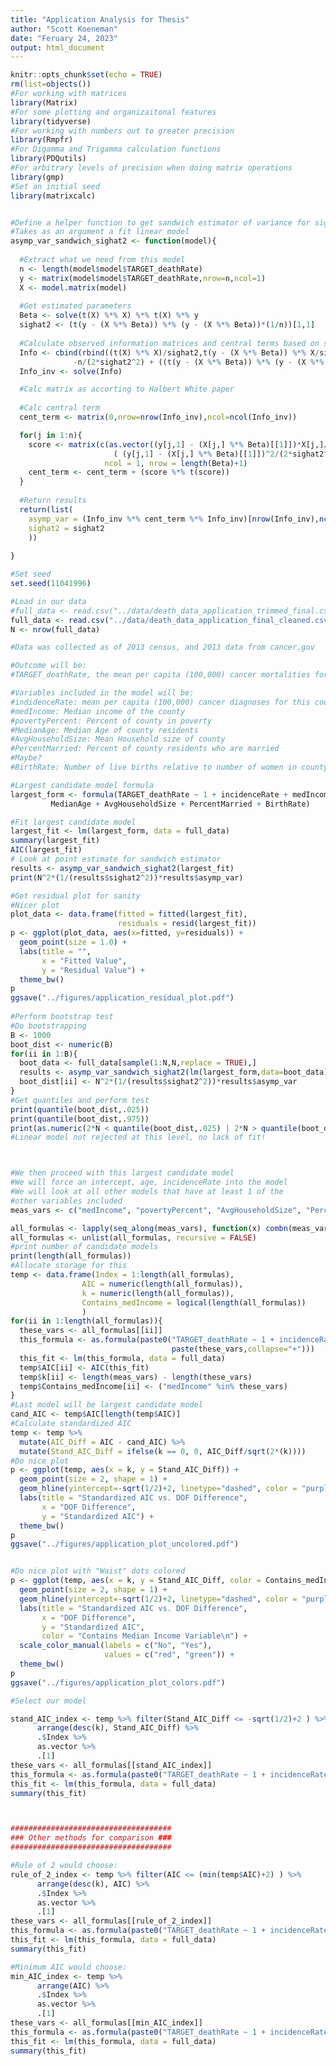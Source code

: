 ```yaml
---
title: "Application Analysis for Thesis"
author: "Scott Koeneman"
date: "Feruary 24, 2023"
output: html_document
---
```


```r
knitr::opts_chunk$set(echo = TRUE)
rm(list=objects())
#For working with matrices
library(Matrix)
#For some plotting and organizaitonal features
library(tidyverse)
#For working with numbers out to greater precision
library(Rmpfr)
#For Digamma and Trigamma calculation functions
library(PDQutils)
#For arbitrary levels of precision when doing matrix operations
library(gmp)
#Set an initial seed
library(matrixcalc)


#Define a helper function to get sandwich estimator of variance for sigmahat^2
#Takes as an argument a fit linear model
asymp_var_sandwich_sighat2 <- function(model){
  
  #Extract what we need from this model
  n <- length(model$model$TARGET_deathRate)
  y <- matrix(model$model$TARGET_deathRate,nrow=n,ncol=1)
  X <- model.matrix(model)
  
  #Get estimated parameters
  Beta <- solve(t(X) %*% X) %*% t(X) %*% y
  sighat2 <- (t(y - (X %*% Beta)) %*% (y - (X %*% Beta))*(1/n))[1,1]
  
  #Calculate observed information matrices and central terms based on score
  Info <- cbind(rbind((t(X) %*% X)/sighat2,t(y - (X %*% Beta)) %*% X/sighat2^2),rbind(t(t(y - (X %*% Beta)) %*% X/sighat2^2),
              -n/(2*sighat2^2) + ((t(y - (X %*% Beta)) %*% (y - (X %*% Beta)))[1,1])/sighat2^3))
  Info_inv <- solve(Info)

  #Calc matrix as accorting to Halbert White paper 
  
  #Calc central term
  cent_term <- matrix(0,nrow=nrow(Info_inv),ncol=ncol(Info_inv))

  for(j in 1:n){
    score <- matrix(c(as.vector((y[j,1] - (X[j,] %*% Beta)[[1]])*X[j,]/(sighat2)),
                       ( (y[j,1] - (X[j,] %*% Beta)[[1]])^2/(2*sighat2^2) - (1/(2*sighat2)))),
                     ncol = 1, nrow = length(Beta)+1)
    cent_term <- cent_term + (score %*% t(score))
  }
  
  #Return results
  return(list(
    asymp_var = (Info_inv %*% cent_term %*% Info_inv)[nrow(Info_inv),ncol(Info_inv)],
    sighat2 = sighat2
    ))
  
}

```



```r
#Set seed
set.seed(11041996)

#Load in our data
#full_data <- read.csv("../data/death_data_application_trimmed_final.csv")
full_data <- read.csv("../data/death_data_application_final_cleaned.csv")
N <- nrow(full_data)

#Data was collected as of 2013 census, and 2013 data from cancer.gov

#Outcome will be:
#TARGET_deathRate, the mean per capita (100,000) cancer mortalities for this county

#Variables included in the model will be:
#indidenceRate: mean per capita (100,000) cancer diagnoses for this county
#medIncome: Median income of the county
#povertyPercent: Percent of county in poverty
#MedianAge: Median Age of county residents
#AvgHouseholdSize: Mean Household size of county
#PercentMarried: Percent of county residents who are married
#Maybe?
#BirthRate: Number of live births relative to number of women in county

#Largest candidate model formula
largest_form <- formula(TARGET_deathRate ~ 1 + incidenceRate + medIncome + povertyPercent +
         MedianAge + AvgHouseholdSize + PercentMarried + BirthRate)

#Fit largest candidate model
largest_fit <- lm(largest_form, data = full_data)
summary(largest_fit)
AIC(largest_fit)
# Look at point estimate for sandwich estimator
results <- asymp_var_sandwich_sighat2(largest_fit)
print(N^2*(1/(results$sighat2^2))*results$asymp_var)

#Get residual plot for sanity
#Nicer plot
plot_data <- data.frame(fitted = fitted(largest_fit),
                        residuals = resid(largest_fit))
p <- ggplot(plot_data, aes(x=fitted, y=residuals)) +
  geom_point(size = 1.0) +
  labs(title = "",
       x = "Fitted Value",
       y = "Residual Value") +
  theme_bw()
p
ggsave("../figures/application_residual_plot.pdf")
  
#Perform bootstrap test
#Do bootstrapping
B <- 1000
boot_dist <- numeric(B)
for(ii in 1:B){
  boot_data <- full_data[sample(1:N,N,replace = TRUE),]
  results <- asymp_var_sandwich_sighat2(lm(largest_form,data=boot_data))
  boot_dist[ii] <- N^2*(1/(results$sighat2^2))*results$asymp_var
}
#Get quantiles and perform test
print(quantile(boot_dist,.025))
print(quantile(boot_dist,.975))
print(as.numeric(2*N < quantile(boot_dist,.025) | 2*N > quantile(boot_dist,.975)))
#Linear model not rejected at this level, no lack of fit!



#We then proceed with this largest candidate model
#We will force an intercept, age, incidenceRate into the model 
#We will look at all other models that have at least 1 of the
#other variables included
meas_vars <- c("medIncome", "povertyPercent", "AvgHouseholdSize", "PercentMarried", "BirthRate")

all_formulas <- lapply(seq_along(meas_vars), function(x) combn(meas_vars, x, simplify = FALSE))
all_formulas <- unlist(all_formulas, recursive = FALSE)
#print number of candidate models
print(length(all_formulas))
#Allocate storage for this 
temp <- data.frame(Index = 1:length(all_formulas),
                AIC = numeric(length(all_formulas)),
                k = numeric(length(all_formulas)),
                Contains_medIncome = logical(length(all_formulas))
                )
for(ii in 1:length(all_formulas)){
  these_vars <- all_formulas[[ii]]
  this_formula <- as.formula(paste0("TARGET_deathRate ~ 1 + incidenceRate + MedianAge + ",
                                    paste(these_vars,collapse="+")))
  this_fit <- lm(this_formula, data = full_data)
  temp$AIC[ii] <- AIC(this_fit)
  temp$k[ii] <- length(meas_vars) - length(these_vars)
  temp$Contains_medIncome[ii] <- ("medIncome" %in% these_vars)
}
#Last model will be largest candidate model
cand_AIC <- temp$AIC[length(temp$AIC)]
#Calculate standardized AIC
temp <- temp %>%
  mutate(AIC_Diff = AIC - cand_AIC) %>%
  mutate(Stand_AIC_Diff = ifelse(k == 0, 0, AIC_Diff/sqrt(2*(k))))
#Do nice plot
p <- ggplot(temp, aes(x = k, y = Stand_AIC_Diff)) +
  geom_point(size = 2, shape = 1) +
  geom_hline(yintercept=-sqrt(1/2)+2, linetype="dashed", color = "purple") +
  labs(title = "Standardized AIC vs. DOF Difference",
       x = "DOF Difference",
       y = "Standardized AIC") +
  theme_bw()
p
ggsave("../figures/application_plot_uncolored.pdf")


#Do nice plot with "Waist" dots colored
p <- ggplot(temp, aes(x = k, y = Stand_AIC_Diff, color = Contains_medIncome)) +
  geom_point(size = 2, shape = 1) +
  geom_hline(yintercept=-sqrt(1/2)+2, linetype="dashed", color = "purple") +
  labs(title = "Standardized AIC vs. DOF Difference",
       x = "DOF Difference",
       y = "Standardized AIC",
       color = "Contains Median Income Variable\n") +
  scale_color_manual(labels = c("No", "Yes"),
                     values = c("red", "green")) +
  theme_bw()
p
ggsave("../figures/application_plot_colors.pdf")

#Select our model

stand_AIC_index <- temp %>% filter(Stand_AIC_Diff <= -sqrt(1/2)+2 ) %>%
      arrange(desc(k), Stand_AIC_Diff) %>%
      .$Index %>%
      as.vector %>%
      .[1]
these_vars <- all_formulas[[stand_AIC_index]]
this_formula <- as.formula(paste0("TARGET_deathRate ~ 1 + incidenceRate + MedianAge + ",paste(these_vars,collapse="+")))
this_fit <- lm(this_formula, data = full_data)
summary(this_fit)



####################################
### Other methods for comparison ###
####################################

#Rule of 2 would choose:
rule_of_2_index <- temp %>% filter(AIC <= (min(temp$AIC)+2) ) %>%
      arrange(desc(k), AIC) %>%
      .$Index %>%
      as.vector %>%
      .[1]
these_vars <- all_formulas[[rule_of_2_index]]
this_formula <- as.formula(paste0("TARGET_deathRate ~ 1 + incidenceRate + MedianAge + ",paste(these_vars,collapse="+")))
this_fit <- lm(this_formula, data = full_data)
summary(this_fit)

#Minimum AIC would choose:
min_AIC_index <- temp %>% 
      arrange(AIC) %>%
      .$Index %>%
      as.vector %>%
      .[1]
these_vars <- all_formulas[[min_AIC_index]]
this_formula <- as.formula(paste0("TARGET_deathRate ~ 1 + incidenceRate + MedianAge + ",paste(these_vars,collapse="+")))
this_fit <- lm(this_formula, data = full_data)
summary(this_fit)

```

